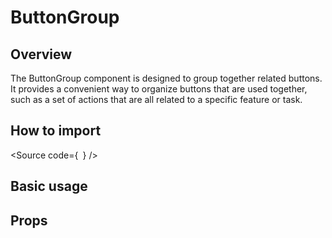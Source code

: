 

<Meta of={Stories} />

# ButtonGroup

## Overview

The ButtonGroup component is designed to group together related buttons.
It provides a convenient way to organize buttons that are used together,
such as a set of actions that are all related to a specific feature or task.

## How to import

<Source
  code={`
`}
/>

## Basic usage

<Canvas of={Stories.Base} />

## Props

<ArgTypes of={Stories} />

